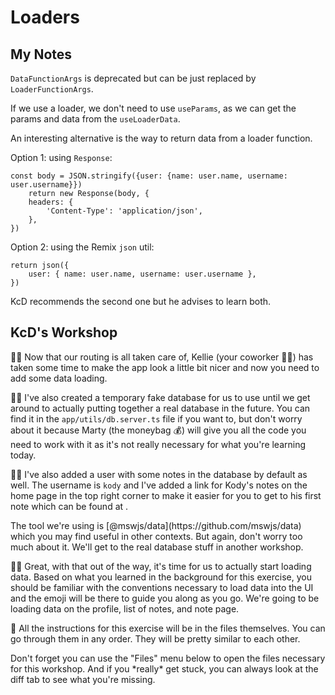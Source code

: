 # Loaders

## My Notes

`DataFunctionArgs` is deprecated but can be just replaced by `LoaderFunctionArgs`.

If we use a loader, we don't need to use `useParams`, as we can get the params
and data from the `useLoaderData`.

An interesting alternative is the way to return data from a loader function.

Option 1: using `Response`:

```tsx
const body = JSON.stringify({user: {name: user.name, username: user.username}})
	return new Response(body, {
	headers: {
		'Content-Type': 'application/json',
	},
})
```

Option 2: using the Remix `json` util:

```tsx
return json({
	user: { name: user.name, username: user.username },
})
```

KcD recommends the second one but he advises to learn both.

## KcD's Workshop

<EpicVideo url="https://www.epicweb.dev/workshops/full-stack-foundations/loading/loading-data-to-your-database" />

👨‍💼 Now that our routing is all taken care of, Kellie (your coworker 🧝‍♂️) has
taken some time to make the app look a little bit nicer and now you need to add
some data loading.

🧝‍♂️ I've also created a temporary fake database for us to use until we get around
to actually putting together a real database in the future. You can find it in
the `app/utils/db.server.ts` file if you want to, but don't worry about it
because Marty (the moneybag 💰) will give you all the code you need to work with
it as it's not really necessary for what you're learning today.

🧝‍♂️ I've also added a user with some notes in the database by default as well.
The username is `kody` and I've added a link for Kody's notes on the home page
in the top right corner to make it easier for you to get to his first note which
can be found at <LinkToApp to="/users/kody/notes/d27a197e" />.

<callout-muted class="aside">
	The tool we're using is [@mswjs/data](https://github.com/mswjs/data) which you
	may find useful in other contexts. But again, don't worry too much about it.
	We'll get to the real database stuff in another workshop.
</callout-muted>

👨‍💼 Great, with that out of the way, it's time for us to actually start loading
data. Based on what you learned in the background for this exercise, you should
be familiar with the conventions necessary to load data into the UI and the
emoji will be there to guide you along as you go. We're going to be loading data
on the profile, list of notes, and note page.

🐨 All the instructions for this exercise will be in the files themselves. You
can go through them in any order. They will be pretty similar to each other.

<callout-success>
	Don't forget you can use the "Files" menu below to open the files necessary
	for this workshop.
</callout-success>

<callout-muted class="aside">
	And if you *really* get stuck, you can always look at the diff tab to see what
	you're missing.
</callout-muted>
